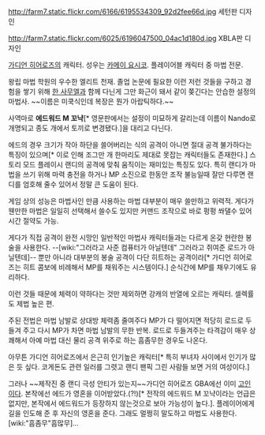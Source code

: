 http://farm7.static.flickr.com/6166/6195534309_92d2fee66d.jpg
세턴판 디자인

http://farm7.static.flickr.com/6025/6196047500_04ac1d180d.jpg
XBLA판 디자인

[[가디언 히어로즈]]의 캐릭터. 성우는 [[카메이 요시코]]. 플레이어블 캐릭터 중 마법 전문.

왕립 마법 학원의 우수한 엘리트 천재. 졸업 논문에 필요한 이런 저런 것들을 구하고 경험을 쌓기 위해 [[한 사무엘]]과 함께 다닌게 그만 화근이 돼서 같이 쫒긴다는 안습한 설정의 마법사.
~~이름은 미쿡식인데 복장은 뭔가 아랍틱하다.~~

사역마로 '''에드워드 M 꼬냑'''[* 영문판에서는 설정이 미묘하게 갈리는데 이름이 Nando로 개명되고 종도 개에서 토끼로 변경됐다.]을 대리고 다닌다.

에드의 경우 크기가 작아 하단을 쓸어버리는 식의 공격이 아니면 절대 공격 불가하다는 특징이 있으며[* 이로 인해 조그만 개 한마리도 제대로 못잡는 캐릭터들도 존재한다.] 스토리 모드 플레이시 랜디의 공격에 맞춰 움직이는 재미있는 특징도 있다.
특히 랜디가 마법을 쓰기 위해 마력 충전을 하거나 MP 소진으로 한동안 조작 불능일때 잘만 다루면 랜디를 엄호해 줄수 있어서 정말 큰 도움이 된다.

게임 상의 성능은 마법사인 만큼 사용하는 마법 대부분이 매우 쓸만하고 위력적.
게다가 웬만한 마법은 일일히 선택해서 쓸수도 있지만 커맨드 조작으로 바로 펑펑 쏴댈수 있어 시간 절약도 가능.

게다가 직접 공격이 완전 시망인 일반적인 마법사 캐릭터들과는 다르게 온갖 현란한 봉술을 사용한다. --[wiki:"그러라고 사준 컴퓨터가 아닐텐데" 그러라고 쥐여준 로드가 아닐텐데]--
뿐만 아니라 대부분의 봉술 공격이 다단 히트하는 공격이라[* 가디언 히어로즈는 히트 콤보에 비례해서 MP를 채워주는 시스템이다.] 순식간에 MP를 채우기에도 유리하다.

이런 것들 때문에 체력이 약하다는 것만 제외하면 강캐의 반열에 오르는 캐릭터.
셀렉률도 제법 높은 편.

주된 전법은 마법 남발로 상대방 체력좀 줄여주다 MP가 다 떨어지면 적당히 로드로 두들겨 주고 다시 MP가 차면 마법 남발의 무한 반복.
로드로 두들겨주는 타격감이 매우 상쾌해서 아예 마법 대신 물리 공격 위주로 하는 흠좀무한 경우도 나온다.

아무튼 가디언 히어로즈에서 은근히 인기높은 캐릭터[* 특히 부녀자 사이에서 인기가 많은 듯 싶다. 코게돈도 관련 일러를 그렷고 랜디 팬픽 그린 사람들 보면 거의 여성이다.] 

그러나 ~~제작진 중 랜디 극성 안티가 있는지~~가디언 히어로즈 GBA에선 이미 [[고인]]이다. 본작에선 에드가 영혼을 이어받았다.(?!)[* 전작의 에드워드 M 꼬냑이라는 언급은 없지만, 본작에서 에드워드가 등장하지 않는것으로 보아 가능성이 높다.]. 플레이어에게 길을 인도해 준 후 자신의 영혼을 준다. 그래도 멀쩡히 말도하고 마법도 사용한다. [wiki:"흠좀무"흠많무]...

